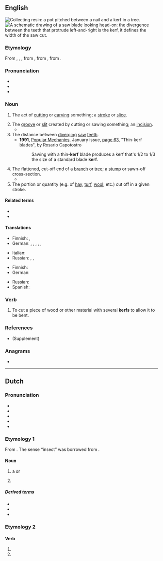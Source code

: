 {{also|Kerf}}
==English==
[[File:Pot made of clay pitched between a nail and a kerf in a tree bark.jpg|thumb|Collecting [[resin]]: a pot pitched between a nail and a '''kerf''' in a tree.]]
[[File:Saw blade.svg|thumb|A schematic drawing of a saw blade looking head-on: the divergence between the teeth that protrude left-and-right is the '''kerf''', it defines the width of the saw cut.]]

===Etymology===
From {{inh|en|enm|kerf}}, {{m|enm|kirf}}, {{m|enm|kyrf}}, from {{inh|en|ang|cyrf|t=an act of cutting, a cutting off; a cutting instrument}}, from {{inh|en|gem-pro|*kurbiz|t=a cut; notch}}, from {{der|en|ine-pro|*gerbʰ-|t=to scratch}}.

===Pronunciation===
* {{IPA|/kɜːf/|lang=en}}
* {{audio|en-us-kerf.ogg|Audio (US)|lang=en}}
* {{rhymes|ɜː(ɹ)f|lang=en}}

===Noun===
{{en-noun|kerfs}}

# {{lb|en|now|rare}} The act of [[cutting]] or [[carving]] something; a [[stroke]] or [[slice]].
# The [[groove]] or [[slit]] created by cutting or sawing something; an [[incision]].
#* {{quote-book|lang=en|year=1999|passage=They pass through a cleft that has been made across a low range of hills, like a '''kerf''' in the top of a log, and enter into a lovely territory of subtly swelling emerald green fields strewn randomly with small white capsules that he takes to be sheep.|author=[[w:Neal Stephenson|Neal Stephenson]]|title=Cryptonomicon}}
# The distance between [[diverge|diverging]] [[saw]] [[teeth]].
#* '''1991''', [[w:Popular Mechanics|Popular Mechanics]], January issue, [http://books.google.ru/books?id=feMDAAAAMBAJ&lpg=PA63&ots=5KtnX0zrbr&dq=kerf&pg=PA63#v=onepage&q=kerf&f=false page 63], "Thin-kerf blades", by Rosario Capotostro
#*: Sawing with a thin-'''kerf''' blade produces a kerf that's 1/2 to 1/3 the size of a standard blade '''kerf'''.
# The flattened, cut-off end of a [[branch]] or [[tree]]; a [[stump]] or sawn-off cross-section.
#*{{quote-book|lang=en|1941|{{w|Vladimir Nabokov}}|The Real Life of Sebastian Knight|edition=Penguin 1971|page=115
|passage=Sebastian, still not alone, is seated on the white-and-cinder-grey trunk of a felled tree. […] A Camberwell Beauty skims past and settles on the '''kerf''', fanning its velvety wings.}}
# The portion or quantity (e.g. of [[hay]], [[turf]], [[wool]], etc.) cut off in a given stroke.

====Related terms====
* {{l|en|carve}}
* {{l|en|swarf}}

====Translations====
{{trans-top|the groove or slit cut in the workpiece}}
* Finnish: {{t+|fi|lovi}}, {{t|fi|uurros}}
* German: {{t+|de|Einschnitt|m}}, {{t+|de|Kerbe|f}}, {{t+|de|Nut|f}}, {{t+|de|Schlitz|m}}, {{t|de|Schnittfuge|f}}, {{t+|de|Fuge|f}}
{{trans-mid}}
* Italian: {{t+|it|intaccatura|f}}
* Russian: {{t+|ru|зару́бка|f}}, {{t+|ru|надру́б|m}}, {{t+|ru|пропи́л|m}}
{{trans-bottom}}

{{trans-top|distance between diverging saw teeth}}
* Finnish: {{t|fi|uurros}}
* German: {{t|de|Schränkung|f}}
{{trans-mid}}
* Russian: {{t-check|ru|[[ширина́]] [[развод|разво́да]] [[зуб|зу́бьев]] [[пила|пилы́]]}} {{attention|ru|2=was "[[ширина]] [[развод|развода]] [[зуб|зубьев]] [[пила|пилы]]" - assumed sum-of-parts; if an idiom, remove the wikilinks to the individual words. see [[User:Kephir/gadgets/xte#Translation_fixing]]}}
* Spanish: {{t+|es|traba|f}}
{{trans-bottom}}

===Verb===
{{en-verb}}

# To cut a piece of wood or other material with several '''kerfs''' to allow it to be bent.

===References===
* {{R:Century 1911}} (Supplement)

===Anagrams===
* {{anagrams|en|a=efkr|ferk}}

----

==Dutch==

===Pronunciation===
* {{IPA|lang=nl|/kɛrf/}}
* {{audio|Nl-kerf.ogg|Audio|lang=nl}}
* {{hyphenation|lang=nl|kerf}}
* {{rhyme|lang=nl|ɛrf}}
* {{rhymes|ɛrf|lang=nl}}

===Etymology 1===
From {{inh|nl|dum|kerve}}. The sense “insect” was borrowed from {{der|nl|de|Kerf}}.

====Noun====
{{nl-noun|m|kerven|kerfje}}

# a {{l|en|carve}} or {{l|en|groove}}
# {{lb|nl|rare|obsolete}} {{l|en|insect}}
#: {{syn|nl|insect|kerfdier|gekorven dier}}

=====Derived terms=====
* {{l|nl|kerfbank}}
* {{l|nl|kerfdier}}
* {{l|nl|kerfstok}}

===Etymology 2===
{{nonlemma}}

====Verb====
{{head|nl|verb form}}

# {{nl-verb form of|p=1|n=sg|t=pres|m=ind|kerven}}
# {{nl-verb form of|m=imp|kerven}}